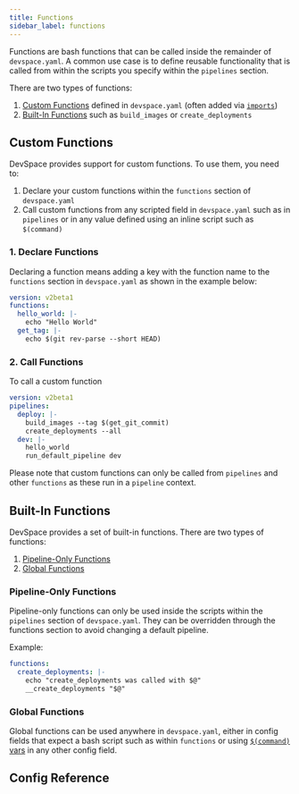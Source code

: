 ```yaml
---
title: Functions
sidebar_label: functions
---
```




Functions are bash functions that can be called inside the remainder of `devspace.yaml`. A common use case is to define reusable functionality that is called from within the scripts you specify within the `pipelines` section.

There are two types of functions:
1. [Custom Functions](#custom-functions) defined in `devspace.yaml` (often added via [`imports`](../imports/README.mdx))
2. [Built-In Functions](#built-in-functions) such as `build_images` or `create_deployments`


## Custom Functions
DevSpace provides support for custom functions. To use them, you need to:
1. Declare your custom functions within the `functions` section of `devspace.yaml`
2. Call custom functions from any scripted field in `devspace.yaml` such as in `pipelines` or in any value defined using an inline script such as `$(command)`

### 1. Declare Functions
Declaring a function means adding a key with the function name to the `functions` section in `devspace.yaml` as shown in the example below:
```yaml title=devspace.yaml
version: v2beta1
functions:
  hello_world: |-
    echo "Hello World"
  get_tag: |-
    echo $(git rev-parse --short HEAD)
```

### 2. Call Functions
To call a custom function
```yaml title=devspace.yaml
version: v2beta1
pipelines:
  deploy: |-
    build_images --tag $(get_git_commit)
    create_deployments --all
  dev: |-
    hello_world
    run_default_pipeline dev
```
Please note that custom functions can only be called from `pipelines` and other `functions` as these run in a `pipeline` context.


## Built-In Functions
DevSpace provides a set of built-in functions. There are two types of functions:
1. [Pipeline-Only Functions](#pipeline-only-functions)
2. [Global Functions](#global-functions)


### Pipeline-Only Functions
Pipeline-only functions can only be used inside the scripts within the `pipelines` section of `devspace.yaml`. They can be overridden through the functions section to avoid changing a default pipeline.

Example:
```yaml
functions:
  create_deployments: |-
    echo "create_deployments was called with $@"
    __create_deployments "$@"
```

<PipelineFunctionRef/>


### Global Functions
Global functions can be used anywhere in `devspace.yaml`, either in config fields that expect a bash script such as within `functions` or using [`$(command)` vars](../variables.mdx#from-commands) in any other config field.

<GlobalFunctionRef/>


## Config Reference

<ConfigPartial/>
